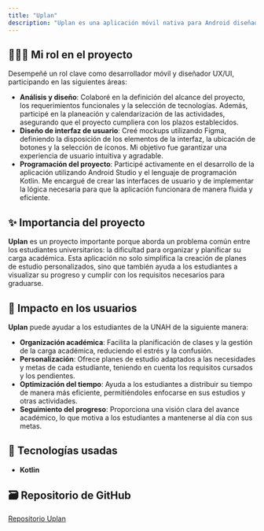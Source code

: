 ```yaml
---
title: "Uplan"
description: "Uplan es una aplicación móvil nativa para Android diseñada para ayudar a los estudiantes de la Universidad Nacional Autónoma de Honduras (UNAH) a planificar sus clases y gestionar su carga académica de manera eficiente. La aplicación ofrece funcionalidades como planes de estudio personalizados, seguimiento de requisitos cursados y herramientas para organizar el semestre según las necesidades y metas de cada estudiante."
---
```


## 🙋🏻‍♂️ Mi rol en el proyecto

Desempeñé un rol clave como desarrollador móvil y diseñador UX/UI, participando en las siguientes áreas:

- **Análisis y diseño**: Colaboré en la definición del alcance del proyecto, los requerimientos funcionales y la selección de tecnologías. Además, participé en la planeación y calendarización de las actividades, asegurando que el proyecto cumpliera con los plazos establecidos.
- **Diseño de interfaz de usuario**: Creé mockups utilizando Figma, definiendo la disposición de los elementos de la interfaz, la ubicación de botones y la selección de íconos. Mi objetivo fue garantizar una experiencia de usuario intuitiva y agradable.
- **Programación del proyecto**: Participé activamente en el desarrollo de la aplicación utilizando Android Studio y el lenguaje de programación Kotlin. Me encargué de crear las interfaces de usuario y de implementar la lógica necesaria para que la aplicación funcionara de manera fluida y eficiente.

## ✨ Importancia del proyecto

**Uplan** es un proyecto importante porque aborda un problema común entre los estudiantes universitarios: la dificultad para organizar y planificar su carga académica. Esta aplicación no solo simplifica la creación de planes de estudio personalizados, sino que también ayuda a los estudiantes a visualizar su progreso y cumplir con los requisitos necesarios para graduarse.

## 🎇 Impacto en los usuarios

**Uplan** puede ayudar a los estudiantes de la UNAH de la siguiente manera:

- **Organización académica**: Facilita la planificación de clases y la gestión de la carga académica, reduciendo el estrés y la confusión.
- **Personalización**: Ofrece planes de estudio adaptados a las necesidades y metas de cada estudiante, teniendo en cuenta los requisitos cursados y los pendientes.
- **Optimización del tiempo**: Ayuda a los estudiantes a distribuir su tiempo de manera más eficiente, permitiéndoles enfocarse en sus estudios y otras actividades.
- **Seguimiento del progreso**: Proporciona una visión clara del avance académico, lo que motiva a los estudiantes a mantenerse al día con sus metas.

## 🤖 Tecnologías usadas

- **Kotlin**

## 🗃️ Repositorio de GitHub

[ Repositorio Uplan](https://github.com/angelcastillo25/Uplan)